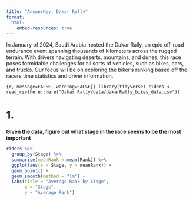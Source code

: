 ```yaml
---
title: "AnswerKey: Dakar Rally"
format: 
  html:
    embed-resources: true
---
```


In January of 2024, Saudi Arabia hosted the Dakar Rally, an epic off-road endurance event spanning thousands of kilometers across the rugged terrain. With drivers navigating deserts, mountains, and dunes, this race poses formidable challenges for all sorts of vehicles, such as bikes, cars, and trucks. Our focus will be on exploring the biker’s ranking based off the racers time statistics and driver information.

```{r, message=FALSE, warning=FALSE}}
library(tidyverse)
riders <- read_csv(here::here("Dakar Rally/data/dakarRally_bikes_data.csv"))
```

# 1.	

**Given the data, figure out what stage in the race seems to be the most important**

```r
riders %>%
  group_by(Stage) %>%
  summarise(meanRank = mean(Rank)) %>%
  ggplot(aes(x = Stage, y = meanRank)) +
  geom_point() +
  geom_smooth(method = "lm") +
  labs(title = "Average Rank by Stage",
       x = "Stage",
       y = "Average Rank")
```

  
